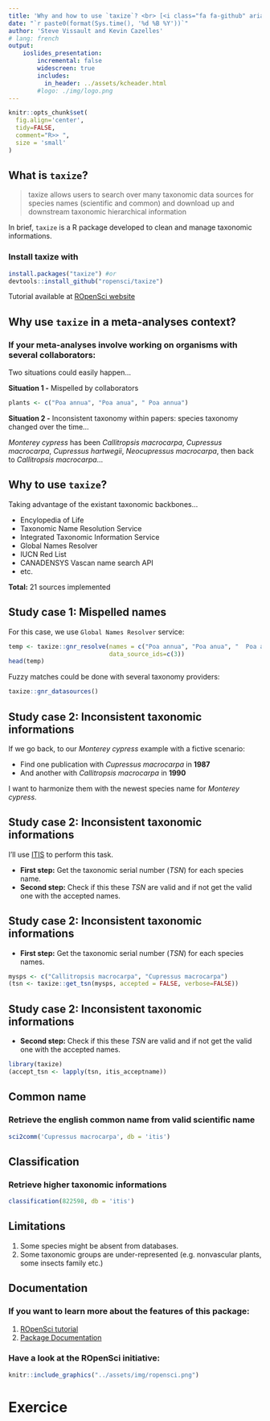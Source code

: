 ```yaml
---
title: 'Why and how to use `taxize`? <br> [<i class="fa fa-github" aria-hidden="true"></i>](https://github.com/SteveViss/Talk_meta_analysis)'
date: "`r paste0(format(Sys.time(), '%d %B %Y'))`"
author: 'Steve Vissault and Kevin Cazelles'
# lang: french
output:
    ioslides_presentation:
        incremental: false
        widescreen: true
        includes:
          in_header: ../assets/kcheader.html  
        #logo: ./img/logo.png
---
```



```r
knitr::opts_chunk$set(
  fig.align='center',
  tidy=FALSE,
  comment="R>> ",
  size = 'small'
)
```

## What is `taxize`?

> taxize allows users to search over many taxonomic data sources for species names (scientific and common) and download up and downstream taxonomic hierarchical information

In brief, `taxize` is a R package developed to clean and manage taxonomic informations.

### Install taxize with

```r
install.packages("taxize") #or
devtools::install_github("ropensci/taxize")
```

Tutorial available at [ROpenSci website](https://ropensci.org/tutorials/taxize_tutorial/)

## Why use `taxize` in a meta-analyses context?

### If your meta-analyses involve working on organisms with several collaborators:

Two situations could easily happen...

**Situation 1 -** Mispelled by collaborators

```r
plants <- c("Poa annua", "Poa anua", " Poa annua")
```

**Situation 2 -** Inconsistent taxonomy within papers: species taxonomy changed over the time...

_Monterey cypress_ has been *Callitropsis macrocarpa*, *Cupressus macrocarpa*, *Cupressus hartwegii*, *Neocupressus macrocarpa*, then back to *Callitropsis macrocarpa*...

## Why to use `taxize`?

Taking advantage of the existant taxonomic backbones...

- Encylopedia of Life
- Taxonomic Name Resolution Service
- Integrated Taxonomic Information Service
- Global Names Resolver
- IUCN Red List                   
- CANADENSYS Vascan name search API
- etc.

**Total:** 21 sources implemented


## Study case 1: Mispelled names

For this case, we use `Global Names Resolver` service:

```r
temp <- taxize::gnr_resolve(names = c("Poa annua", "Poa anua", "  Poa annua"),
                            data_source_ids=c(3))
head(temp)
```

Fuzzy matches could be done with several taxonomy providers:

```r
taxize::gnr_datasources()
```

## Study case 2: Inconsistent taxonomic informations

If we go back, to our _Monterey cypress_ example with a fictive scenario:

- Find one publication with *Cupressus macrocarpa* in **1987**
- And another with *Callitropsis macrocarpa* in **1990**

I want to harmonize them with the newest species name for _Monterey cypress_.

## Study case 2: Inconsistent taxonomic informations

I'll use [ITIS](https://www.itis.gov/) to perform this task.

- **First step:** Get the taxonomic serial number (_TSN_) for each species name.
- **Second step:** Check if this these _TSN_ are valid and if not get the valid one with the accepted names.


## Study case 2: Inconsistent taxonomic informations

- **First step:** Get the taxonomic serial number (_TSN_) for each species names.

```r
mysps <- c("Callitropsis macrocarpa", "Cupressus macrocarpa")
(tsn <- taxize::get_tsn(mysps, accepted = FALSE, verbose=FALSE))
```

## Study case 2: Inconsistent taxonomic informations

- **Second step:** Check if this these _TSN_ are valid and if not get the valid one with the accepted names.

```r
library(taxize)
(accept_tsn <- lapply(tsn, itis_acceptname))
```

## Common name

### Retrieve the english common name from valid scientific name

```r
sci2comm('Cupressus macrocarpa', db = 'itis')
```

## Classification

### Retrieve higher taxonomic informations

```r
classification(822598, db = 'itis')
```

## Limitations

1. Some species might be absent from databases.
2. Some taxonomic groups are under-represented (e.g. nonvascular plants, some insects family etc.)

## Documentation

### If you want to learn more about the features of this package:

1. [ROpenSci tutorial](https://ropensci.org/tutorials/taxize_tutorial/)
2. [Package Documentation](https://cran.r-project.org/web/packages/taxize/taxize.pdf)

### Have a look at the ROpenSci initiative:

```r
knitr::include_graphics("../assets/img/ropensci.png")
```

# Exercice

